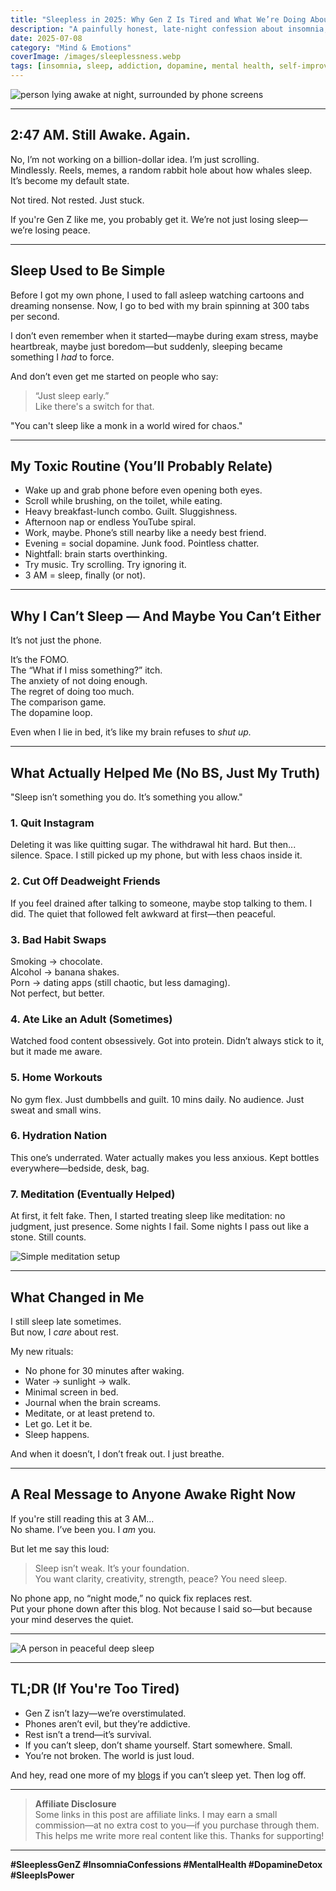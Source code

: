 ```yaml
---
title: "Sleepless in 2025: Why Gen Z Is Tired and What We’re Doing About It"
description: "A painfully honest, late-night confession about insomnia, dopamine addiction, and why most sleep advice feels like a joke."
date: 2025-07-08
category: "Mind & Emotions"
coverImage: /images/sleeplessness.webp
tags: [insomnia, sleep, addiction, dopamine, mental health, self-improvement, Gen Z]
---
```



<Image
  src="/images/sleep-insomnia.webp"
  alt="person lying awake at night, surrounded by phone screens"
  width={800}
  height={400}
  className="rounded-xl my-6 mx-auto shadow-lg"
/>

---

## 2:47 AM. Still Awake. Again.

No, I’m not working on a billion-dollar idea. I’m just scrolling.  
Mindlessly. Reels, memes, a random rabbit hole about how whales sleep. It’s become my default state.

Not tired. Not rested. Just stuck.

If you're Gen Z like me, you probably get it. We’re not just losing sleep—we’re losing peace.

---

## Sleep Used to Be Simple

Before I got my own phone, I used to fall asleep watching cartoons and dreaming nonsense. Now, I go to bed with my brain spinning at 300 tabs per second.

I don’t even remember when it started—maybe during exam stress, maybe heartbreak, maybe just boredom—but suddenly, sleeping became something I *had* to force.

And don’t even get me started on people who say:  
> “Just sleep early.”  
Like there's a switch for that.

<Quote>
"You can't sleep like a monk in a world wired for chaos."
</Quote>

---

## My Toxic Routine (You’ll Probably Relate)

- Wake up and grab phone before even opening both eyes.
- Scroll while brushing, on the toilet, while eating.
- Heavy breakfast-lunch combo. Guilt. Sluggishness.
- Afternoon nap or endless YouTube spiral.
- Work, maybe. Phone’s still nearby like a needy best friend.
- Evening = social dopamine. Junk food. Pointless chatter.
- Nightfall: brain starts overthinking.
- Try music. Try scrolling. Try ignoring it.
- 3 AM = sleep, finally (or not).

---

## Why I Can’t Sleep — And Maybe You Can’t Either

It’s not just the phone.

It’s the FOMO.  
The “What if I miss something?” itch.  
The anxiety of not doing enough.  
The regret of doing too much.  
The comparison game.  
The dopamine loop.

Even when I lie in bed, it’s like my brain refuses to *shut up.*

---

## What Actually Helped Me (No BS, Just My Truth)

<Quote>
"Sleep isn’t something you do. It’s something you allow."
</Quote>

### 1. **Quit Instagram**  
Deleting it was like quitting sugar. The withdrawal hit hard. But then... silence. Space. I still picked up my phone, but with less chaos inside it.

### 2. **Cut Off Deadweight Friends**  
If you feel drained after talking to someone, maybe stop talking to them. I did. The quiet that followed felt awkward at first—then peaceful.

### 3. **Bad Habit Swaps**  
Smoking → chocolate.  
Alcohol → banana shakes.  
Porn → dating apps (still chaotic, but less damaging).  
Not perfect, but better.

### 4. **Ate Like an Adult (Sometimes)**  
Watched food content obsessively. Got into protein. Didn’t always stick to it, but it made me aware.

### 5. **Home Workouts**  
No gym flex. Just dumbbells and guilt. 10 mins daily. No audience. Just sweat and small wins.

### 6. **Hydration Nation**  
This one’s underrated. Water actually makes you less anxious. Kept bottles everywhere—bedside, desk, bag.

### 7. **Meditation (Eventually Helped)**  
At first, it felt fake. Then, I started treating sleep like meditation: no judgment, just presence. Some nights I fail. Some nights I pass out like a stone. Still counts.

<Image
  src="/images/meditation.webp"
  alt="Simple meditation setup"
  width={800}
  height={400}
  className="rounded-xl my-6 mx-auto shadow-lg"
/>

---

## What Changed in Me

I still sleep late sometimes.  
But now, I *care* about rest.

My new rituals:

- No phone for 30 minutes after waking.  
- Water → sunlight → walk.  
- Minimal screen in bed.  
- Journal when the brain screams.  
- Meditate, or at least pretend to.  
- Let go. Let it be.  
- Sleep happens.

And when it doesn’t, I don’t freak out. I just breathe.

---

## A Real Message to Anyone Awake Right Now

If you're still reading this at 3 AM…  
No shame. I’ve been you. I *am* you.

But let me say this loud:

> Sleep isn’t weak. It’s your foundation.  
> You want clarity, creativity, strength, peace? You need sleep.

No phone app, no “night mode,” no quick fix replaces rest.  
Put your phone down after this blog. Not because I said so—but because your mind deserves the quiet.

---

<Image
  src="/images/sleep.webp"
  alt="A person in peaceful deep sleep"
  width={800}
  height={400}
  className="rounded-xl my-6 mx-auto shadow-lg"
/>

---

## TL;DR (If You're Too Tired)

- Gen Z isn’t lazy—we’re overstimulated.
- Phones aren’t evil, but they’re addictive.
- Rest isn’t a trend—it’s survival.
- If you can’t sleep, don’t shame yourself. Start somewhere. Small.
- You’re not broken. The world is just loud.

And hey, read one more of my [blogs](/blog/30-days-no-instagram) if you can’t sleep yet. Then log off.

---

> **Affiliate Disclosure**  
> Some links in this post are affiliate links. I may earn a small commission—at no extra cost to you—if you purchase through them. This helps me write more real content like this. Thanks for supporting!

---

**#SleeplessGenZ #InsomniaConfessions #MentalHealth #DopamineDetox #SleepIsPower**
